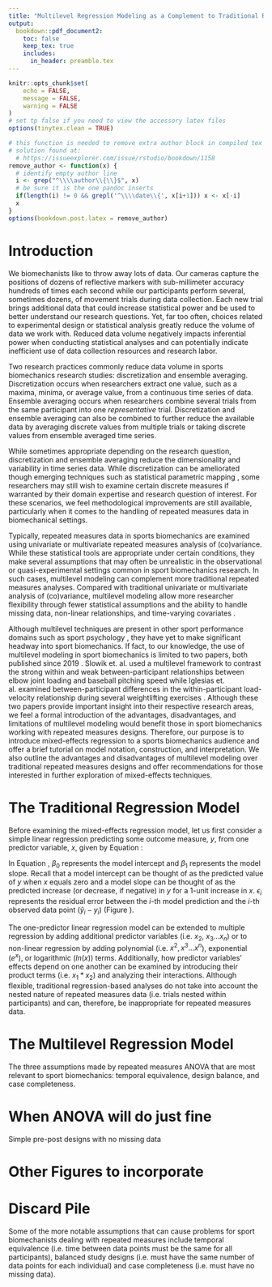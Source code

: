 ```yaml
---
title: "Multilevel Regression Modeling as a Complement to Traditional Repeated Measures Analysis of Variance in Sports Biomechanics Research"
output: 
  bookdown::pdf_document2:
    toc: false
    keep_tex: true
    includes:
      in_header: preamble.tex
---
```


```r
knitr::opts_chunk$set(
	echo = FALSE,
	message = FALSE,
	warning = FALSE
)
# set tp false if you need to view the accessory latex files
options(tinytex.clean = TRUE)

# this function is needed to remove extra author block in compiled tex doc
# solution found at:
  # https://issueexplorer.com/issue/rstudio/bookdown/1158
remove_author <- function(x) {
  # identify empty author line
  i <- grep("^\\\\author\\{\\}$", x)
  # be sure it is the one pandoc inserts
  if(length(i) != 0 && grepl('^\\\\date\\{', x[i+1])) x <- x[-i]
  x
}
options(bookdown.post.latex = remove_author)
```
\pagenumbering{gobble}
\begin{center}
Keywords: multilevel, hierarchical, longitudinal, growth curve
\end{center}

\newpage
\linenumbers
\begin{abstract}
\doublespacing
Multilevel modeling is a powerful, flexible, yet neglected analysis method in the sports biomechanics literature. In this paper, we hope to draw increased attention to this underused research tool and lobby for its increased adaptation when examining repeated measures biomechanics data. First, we introduce the rationale and approach underlying multilevel regression models. We then go through examples using simulated and real-world data to illustrate their potential application in sports biomechanics research. Lastly, we provide some recommendations, words of caution, and additional resources.
\end{abstract}

\newpage
\pagenumbering{arabic}
# Introduction
\doublespacing
We biomechanists like to throw away lots of data. Our cameras capture the positions of dozens of reflective markers with sub-millimeter accuracy hundreds of times each second while our participants perform several, sometimes dozens, of movement trials during data collection. Each new trial brings additional data that could increase statistical power and be used to better understand our research questions. Yet, far too often, choices related to experimental design or statistical analysis greatly reduce the volume of data we work with. Reduced data volume negatively impacts inferential power when conducting statistical analyses and can potentially indicate inefficient use of data collection resources and research labor.

Two research practices commonly reduce data volume in sports biomechanics research studies: discretization and ensemble averaging. Discretization occurs when researchers extract one value, such as a maxima, minima, or average value, from a continuous\footnote{Yes, yes, biomechanics time series data are limited to the measurement rate of the camera, force plate, etc... and not \textit{truly} continuous; but you get the point} time series of data. Ensemble averaging occurs when researchers combine several trials from the same participant into one *representative* trial. Discretization and ensemble averaging can also be combined to further reduce the available data by averaging discrete values from multiple trials or taking discrete values from ensemble averaged time series.

While sometimes appropriate depending on the research question, discretization and ensemble averaging reduce the dimensionality and variability in time series data. While discretization can be ameliorated though emerging techniques such as statistical parametric mapping \cite{pataky2019}, some researchers may still wish to examine certain discrete measures if warranted by their domain expertise and research question of interest. For these scenarios, we feel methodological improvements are still available, particularly when it comes to the handling of repeated measures data in biomechanical settings. 

Typically, repeated measures data in sports biomechanics are examined using univariate or multivariate repeated measures analysis of (co)variance. While these statistical tools are appropriate under certain conditions, they make several assumptions that may often be unrealistic in the observational or quasi-experimental settings common in sport biomechanics research. In such cases, multilevel modeling can complement more traditional repeated measures analyses. Compared with traditional univariate or multivariate analysis of (co)variance, multilevel modeling allow more researcher flexibility through fewer statistical assumptions and the ability to handle missing data, non-linear relationships, and time-varying covariates \cite{hox2017}.

Although multilevel techniques are present in other sport performance domains such as sport psychology \cite{beauchamp2005,benson2016,cornelius2007}, they have yet to make significant headway into sport biomechanics. If fact, to our knowledge, the use of multilevel modeling in sport biomechanics is limited to two papers, both published since 2019 \cite{slowik2019, iglesias2021}. Slowik et. al. used a multilevel framework to contrast the strong within and weak between-participant relationships between elbow joint loading and baseball pitching speed \cite{slowik2019} while Iglesias et. al. examined between-participant differences in the within-participant load-velocity relationship during several weightlifting exercises \cite{iglesias2021}. Although these two papers provide important insight into their respective research areas, we feel a formal introduction of the advantages, disadvantages, and limitations of multilevel modeling would benefit those in sport biomechanics working with repeated measures designs. Therefore, our purpose is to introduce mixed-effects regression to a sports biomechanics audience and offer a brief tutorial on model notation, construction, and interpretation. We also outline the advantages and disadvantages of multilevel modeling over traditional repeated measures designs and offer recommendations for those interested in further exploration of mixed-effects techniques.

# The Traditional Regression Model

Before examining the mixed-effects regression model, let us first consider a simple linear regression predicting some outcome measure, $y$, from one predictor variable, $x$, given by Equation \ref{eq:reg1}:

\begin{equation}
\hat{y}_{i}=\beta_{0}+\beta_{1}x_{i}+\epsilon_{i}
\label{eq:reg1}
\end{equation}

\noindent
In Equation \ref{eq:reg1}, $\beta_{0}$ represents the model intercept and $\beta_{1}$ represents the model slope. Recall that a model intercept can be thought of as the predicted value of $y$ when $x$ equals zero and a model slope can be thought of as the predicted increase (or decrease, if negative) in $y$ for a 1-unit increase in $x$. $\epsilon_{i}$ represents the residual error between the $i$-th model prediction and the $i$-th observed data point ($\hat{y}_{i}-y_{i}$) (Figure \ref{fig1}).

\begin{figure}
\centering
\captionsetup{width=0.6\textwidth}
\includegraphics[width=0.6\textwidth]{fig1.png}
\caption{Hypothetical Simple Regression}
\label{fig1}
\end{figure}

The one-predictor linear regression model can be extended to multiple regression by adding additional predictor variables (i.e. $x_{2}$, $x_{3}...x_{n}$) or to non-linear regression by adding polynomial (i.e. $x^{2}, x^{3}...x^{n}$), exponential ($e^{x}$), or logarithmic ($ln(x)$) terms. Additionally, how predictor variables' effects depend on one another can be examined by introducing their product terms (i.e. $x_{1}*x_{2}$) and analyzing their interactions. Although flexible, traditional regression-based analyses do not take into account the nested nature of repeated measures data (i.e. trials nested within participants) and can, therefore, be inappropriate for repeated measures data.

# The Multilevel Regression Model

The three assumptions made by repeated measures ANOVA that are most relevant to sport biomechanics: temporal equivalence, design balance, and case completeness.

# When ANOVA will do just fine

Simple pre-post designs with no missing data


# Other Figures to incorporate

\begin{figure}
\centering
\captionsetup{width=0.6\textwidth}
\includegraphics[width=0.6\textwidth]{rand_int.png}
\caption{Fictional multilevel model with random intercepts. Individual regression lines are parallel (equal slopes) but differ in their respective intercepts}
\label{fig-rand-int}
\end{figure}

\begin{figure}
\centering
\captionsetup{width=0.6\textwidth}
\includegraphics[width=0.6\textwidth]{rand_slope.png}
\caption{Fictional multilevel model with random slopes. Individual regression lines are not parallel (unequal slopes) but share a mutual intercept}
\label{fig-rand-slope}
\end{figure}

\begin{figure}
\centering
\captionsetup{width=0.6\textwidth}
\includegraphics[width=0.6\textwidth]{rand_int_slope.png}
\caption{Fictional multilevel model with random intercepts and slopes. Individual regression lines are not parallel and do not share a mutual intercept}
\label{fig-rand-int-slope}
\end{figure}

\begin{table}[H]
\begin{center}
\captionsetup{width=0.6\textwidth}
\begin{threeparttable}
\begin{tabular}{lrr}
\toprule
& \multicolumn{1}{c}{Traditional ANOVA} & \multicolumn{1}{c}{Mixed-Effects Regression} \\ 
\cline{2-3}
Problematic Assumption 1 & Boo & Yay \\
Questionable Assumption 2 & Not really & Definitely \\
Tricky Real-World Data Thing & No way, Jose & No big deal \\
\hhline{===}
\end{tabular}
\begin{tablenotes}[flushleft]
\scriptsize{\item this is my table caption you can cite stuff here too \cite{wasserberger2021}}
\end{tablenotes}
\caption{This will be the ANOVA/MLM comparison table used to emphasize how awesome mixed-effects modeling is}
\end{threeparttable}
\label{tbl:anova_mlm_comp}
\end{center}
\end{table}

# Discard Pile

Some of the more notable assumptions that can cause problems for sport biomechanists dealing with repeated measures include temporal equivalence (i.e. time between data points must be the same for all participants), balanced study designs (i.e. must have the same number of data points for each individual) and case completeness (i.e. must have no missing data).

<!----------------------------------------------------------References--->

\newpage
\singlespacing
\addcontentsline{toc}{section}{References}
\bibliographystyle{plain-custom}
\bibliography{mlm_sport_biomech}